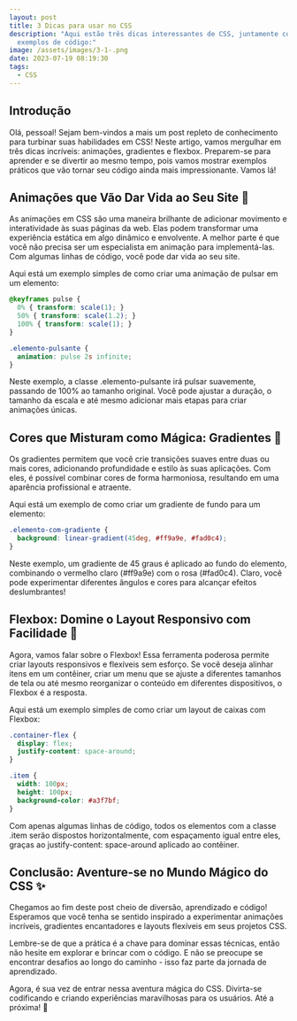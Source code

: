 ```yaml
---
layout: post
title: 3 Dicas para usar no CSS
description: "Aqui estão três dicas interessantes de CSS, juntamente com
  exemplos de código:"
image: /assets/images/3-1-.png
date: 2023-07-19 08:19:30
tags:
  - CSS
---
```

## Introdução

Olá, pessoal! Sejam bem-vindos a mais um post repleto de conhecimento para turbinar suas habilidades em CSS! Neste artigo, vamos mergulhar em três dicas incríveis: animações, gradientes e flexbox. Preparem-se para aprender e se divertir ao mesmo tempo, pois vamos mostrar exemplos práticos que vão tornar seu código ainda mais impressionante. Vamos lá!

## Animações que Vão Dar Vida ao Seu Site 🎉
As animações em CSS são uma maneira brilhante de adicionar movimento e interatividade às suas páginas da web. Elas podem transformar uma experiência estática em algo dinâmico e envolvente. A melhor parte é que você não precisa ser um especialista em animação para implementá-las. Com algumas linhas de código, você pode dar vida ao seu site.

Aqui está um exemplo simples de como criar uma animação de pulsar em um elemento:

```css showLineNumbers
@keyframes pulse {
  0% { transform: scale(1); }
  50% { transform: scale(1.2); }
  100% { transform: scale(1); }
}

.elemento-pulsante {
  animation: pulse 2s infinite;
}
```

Neste exemplo, a classe .elemento-pulsante irá pulsar suavemente, passando de 100% ao tamanho original. Você pode ajustar a duração, o tamanho da escala e até mesmo adicionar mais etapas para criar animações únicas.

## Cores que Misturam como Mágica: Gradientes 🌈 
Os gradientes permitem que você crie transições suaves entre duas ou mais cores, adicionando profundidade e estilo às suas aplicações. Com eles, é possível combinar cores de forma harmoniosa, resultando em uma aparência profissional e atraente.

Aqui está um exemplo de como criar um gradiente de fundo para um elemento:

```css showLineNumbers
.elemento-com-gradiente {
  background: linear-gradient(45deg, #ff9a9e, #fad0c4);
}
```

Neste exemplo, um gradiente de 45 graus é aplicado ao fundo do elemento, combinando o vermelho claro (#ff9a9e) com o rosa (#fad0c4). Claro, você pode experimentar diferentes ângulos e cores para alcançar efeitos deslumbrantes!

## Flexbox: Domine o Layout Responsivo com Facilidade 💪
Agora, vamos falar sobre o Flexbox! Essa ferramenta poderosa permite criar layouts responsivos e flexíveis sem esforço. Se você deseja alinhar itens em um contêiner, criar um menu que se ajuste a diferentes tamanhos de tela ou até mesmo reorganizar o conteúdo em diferentes dispositivos, o Flexbox é a resposta.

Aqui está um exemplo simples de como criar um layout de caixas com Flexbox:

```css showLineNumbers
.container-flex {
  display: flex;
  justify-content: space-around;
}

.item {
  width: 100px;
  height: 100px;
  background-color: #a3f7bf;
}
```

Com apenas algumas linhas de código, todos os elementos com a classe .item serão dispostos horizontalmente, com espaçamento igual entre eles, graças ao justify-content: space-around aplicado ao contêiner.

## Conclusão: Aventure-se no Mundo Mágico do CSS ✨
Chegamos ao fim deste post cheio de diversão, aprendizado e código! Esperamos que você tenha se sentido inspirado a experimentar animações incríveis, gradientes encantadores e layouts flexíveis em seus projetos CSS.

Lembre-se de que a prática é a chave para dominar essas técnicas, então não hesite em explorar e brincar com o código. E não se preocupe se encontrar desafios ao longo do caminho - isso faz parte da jornada de aprendizado.

Agora, é sua vez de entrar nessa aventura mágica do CSS. Divirta-se codificando e criando experiências maravilhosas para os usuários. Até a próxima! 🚀
